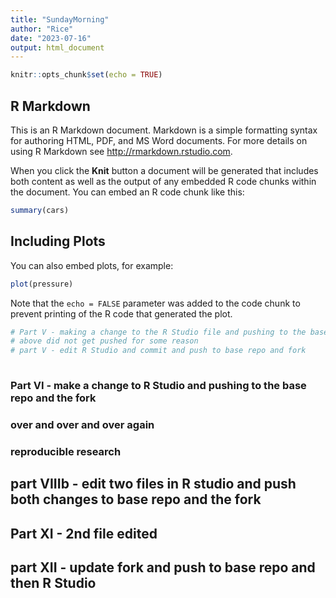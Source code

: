```yaml
---
title: "SundayMorning"
author: "Rice"
date: "2023-07-16"
output: html_document
---
```


```r
knitr::opts_chunk$set(echo = TRUE)
```

## R Markdown

This is an R Markdown document. Markdown is a simple formatting syntax for authoring HTML, PDF, and MS Word documents. For more details on using R Markdown see <http://rmarkdown.rstudio.com>.

When you click the **Knit** button a document will be generated that includes both content as well as the output of any embedded R code chunks within the document. You can embed an R code chunk like this:

```r
summary(cars)
```

## Including Plots

You can also embed plots, for example:

```r
plot(pressure)
```

Note that the `echo = FALSE` parameter was added to the code chunk to prevent printing of the R code that generated the plot.




```r
# Part V - making a change to the R Studio file and pushing to the base repo and the fork!
# above did not get pushed for some reason
# part V - edit R Studio and commit and push to base repo and fork
  
```


### Part VI - make a change to R Studio and pushing to the base repo and the fork 
### over and over and over again 
### reproducible research 


## part VIIIb - edit two files in R studio and push both changes to base repo and the fork

## Part XI - 2nd file edited 

## part XII - update fork and push to base repo and then R Studio



